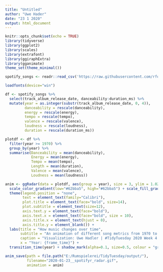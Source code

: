 ```yaml
---
title: "Untitled"
author: "Uwe Hader"
date: "23 1 2020"
output: html_document
---
```


```r
knitr::opts_chunk$set(echo = TRUE)
library(tidyverse)
library(ggplot2)
library(scales)
library(extrafont)
library(ggiraphExtra)
library(gganimate)
theme_set(theme_minimal())

spotify_songs <- readr::read_csv('https://raw.githubusercontent.com/rfordatascience/tidytuesday/master/data/2020/2020-01-21/spotify_songs.csv')

loadfonts(device="win")
```


```r

df <- spotify_songs %>%
  select(track_album_release_date, danceability:duration_ms) %>%
  mutate(year = as.integer(substr(track_album_release_date, 0, 4)),
         danceability = rescale(danceability),
         energy = rescale(energy),
         tempo = rescale(tempo),
         valence = rescale(valence),
         loudness = rescale(loudness),
         duration = rescale(duration_ms))

plotdf <- df %>% 
  filter(year >= 1970) %>%
  group_by(year) %>%
  summarise(Danceability = mean(danceability),
            Energy = mean(energy),
            Tempo = mean(tempo),
            Length = mean(duration),
            Valence = mean(valence),
            Loudness = mean(loudness))
```

```r

anim <- ggRadar(data = plotdf, aes(group = year), size = 3, ylim = 1.02) +
  scale_color_gradient(low="#62bba5", high="#62bba5") + scale_fill_gradient(low="#62bba5", high="#62bba5") +
  theme(legend.position = "none",
        text = element_text(family="Calibri"),
        plot.title = element_text(face="bold", size=14),
        plot.subtitle = element_text(size=12),
        axis.text.y = element_text(face="bold"),
        axis.text.x = element_text(face="bold", size = 10),
        axis.title.x = element_text(hjust = 0),
        axis.title.y = element_blank()) +
  labs(title = "How music changes over time",
       subtitle = "An animation of different song metrics from 1970 to 2020. Variables have\nbeen normalized to a 0 to 1 range.",
       caption = "Visualization: Uwe Hadler | #TidyTuesday 2020 Week 4 | Source: Spotifyr",
       x = "Year: {frame_time}") +
  transition_time(year) + shadow_mark(alpha=0.1, size=0.5, colour = "grey", fill = "#FFFFFF")

anim_save(path = file.path("E:/Rumspielerei/TidyTuesday/output/"),
          filename="2020-01-23__spotifyr_radar.gif",
          animation = anim)
```


